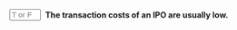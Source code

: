 ::: {.question-block}

<form onsubmit="event.preventDefault(); checkAnswerBox('q12','F')" style="display: flex; align-items: center; gap: 8px;">
<input type="text" id="q12" name="q12" maxlength="1" placeholder="T or F"
         style="width: 55px;" data-correct-answer="F" /> <label for="q12"><strong>The transaction costs of an IPO are usually low.</strong></label>
</form>

<div id="feedback-q12" class="feedback" data-status="" style="display:none;">
The sentence is FALSE: The transaction costs of an IPO, including underwriting fees, legal fees, and administrative expenses, are typically substantial, often a significant percentage of the capital raised.
</div>
:::
